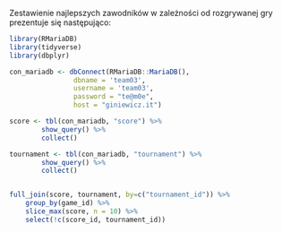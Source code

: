 Zestawienie najlepszych zawodników w zależności od rozgrywanej gry prezentuje się następująco:

```r
library(RMariaDB)
library(tidyverse)
library(dbplyr)

con_mariadb <- dbConnect(RMariaDB::MariaDB(),
                dbname = 'team03',
                username = 'team03',
                password = "te@m0e",
                host = "giniewicz.it")

score <- tbl(con_mariadb, "score") %>%
        show_query() %>%
        collect()

tournament <- tbl(con_mariadb, "tournament") %>%
        show_query() %>%
        collect()


full_join(score, tournament, by=c("tournament_id")) %>% 
    group_by(game_id) %>%
    slice_max(score, n = 10) %>%
    select(!c(score_id, tournament_id))
```